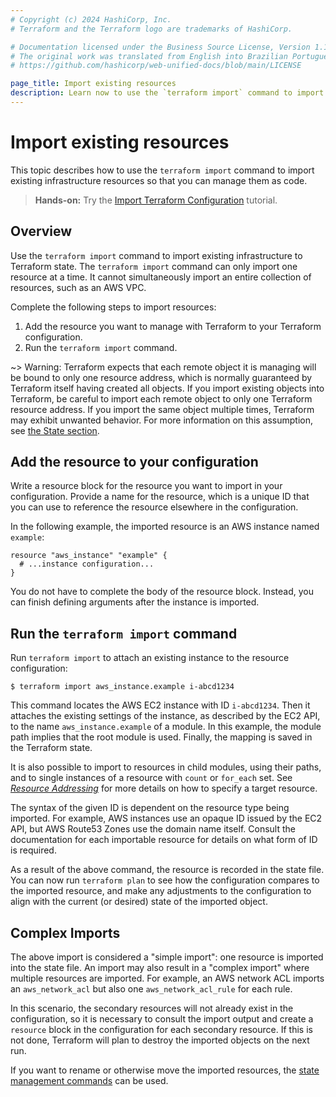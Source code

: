 ```yaml
---
# Copyright (c) 2024 HashiCorp, Inc.
# Terraform and the Terraform logo are trademarks of HashiCorp.

# Documentation licensed under the Business Source License, Version 1.1.
# The original work was translated from English into Brazilian Portuguese.
# https://github.com/hashicorp/web-unified-docs/blob/main/LICENSE

page_title: Import existing resources
description: Learn now to use the `terraform import` command to import existing infrastructure resources.
---
```


# Import existing resources

This topic describes how to use the `terraform import` command to import existing infrastructure resources so that you can manage them as code.

> **Hands-on:** Try the [Import Terraform Configuration](/terraform/tutorials/state/state-import?utm_source=WEBSITE&utm_medium=WEB_IO&utm_offer=ARTICLE_PAGE&utm_content=DOCS) tutorial.

## Overview

Use the `terraform import` command to import existing infrastructure to Terraform state. The `terraform import` command can only import one resource at a time. It cannot simultaneously import an entire collection of resources, such as an AWS VPC.

Complete the following steps to import resources:

1. Add the resource you want to manage with Terraform to your Terraform configuration.
1. Run the `terraform import` command.


~> Warning: Terraform expects that each remote object it is managing will be
bound to only one resource address, which is normally guaranteed by Terraform
itself having created all objects. If you import existing objects into Terraform,
be careful to import each remote object to only one Terraform resource address.
If you import the same object multiple times, Terraform may exhibit unwanted
behavior. For more information on this assumption, see
[the State section](/terraform/language/state).

## Add the resource to your configuration

Write a resource block for the resource you want to import in your configuration.
Provide a name for the resource, which is a unique ID that you can use to reference the resource elsewhere in the configuration.

In the following example, the imported resource is an AWS instance named `example`:

```hcl
resource "aws_instance" "example" {
  # ...instance configuration...
}
```

You do not have to complete the body of the resource block. Instead, you can finish defining arguments after the instance is imported.

## Run the `terraform import` command

Run `terraform import` to attach an existing instance to the
resource configuration:

```shell
$ terraform import aws_instance.example i-abcd1234
```

This command locates the AWS EC2 instance with ID `i-abcd1234`. Then it attaches
the existing settings of the instance, as described by the EC2 API, to the
name `aws_instance.example` of a module. In this example, the module path
implies that the root module is used. Finally, the mapping is saved in the
Terraform state.

It is also possible to import to resources in child modules, using their paths,
and to single instances of a resource with `count` or `for_each` set. See
[_Resource Addressing_](/terraform/cli/state/resource-addressing) for more
details on how to specify a target resource.

The syntax of the given ID is dependent on the resource type being imported.
For example, AWS instances use an opaque ID issued by the EC2 API, but
AWS Route53 Zones use the domain name itself. Consult the documentation for
each importable resource for details on what form of ID is required.

As a result of the above command, the resource is recorded in the state file.
You can now run `terraform plan` to see how the configuration compares to
the imported resource, and make any adjustments to the configuration to
align with the current (or desired) state of the imported object.

## Complex Imports

The above import is considered a "simple import": one resource is imported
into the state file. An import may also result in a "complex import" where
multiple resources are imported. For example, an AWS network ACL imports
an `aws_network_acl` but also one `aws_network_acl_rule` for each rule.

In this scenario, the secondary resources will not already exist in
the configuration, so it is necessary to consult the import output and create
a `resource` block in the configuration for each secondary resource. If this is
not done, Terraform will plan to destroy the imported objects on the next run.

If you want to rename or otherwise move the imported resources, the
[state management commands](/terraform/cli/commands/state) can be used.
